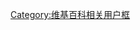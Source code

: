 {{Userbox
  |border-c = #000000
  |border-s = 1
  |id-c     = #FFFFFF
  |id-fc    = #000000
  |info-c   = #00bfff
  |info-s   = 10
  |info-fc  = #FFFF
  |id       = <!--[[File:SCVS.jpg|48px]]。注意合理使用之规定：“绝对不能将“合理使用”之图片，放入个人的用户页面进行展示。”-->三重商工
  |info     = 這個用戶是'''[[國立三重高級商工職業學校]]'''的學生、校友或教職人員。
}}



[[Category:國立三重高級商工職業學校維基人|{{PAGENAME}}]]
<noinclude>[[Category:维基百科相关用户框]]</noinclude>